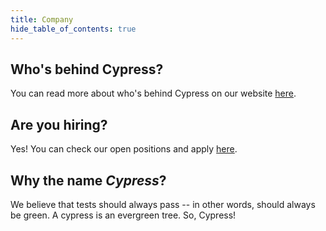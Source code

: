 ```yaml
---
title: Company
hide_table_of_contents: true
---
```



<TOCInline toc={toc} />

## <Icon name="angle-right"></Icon> Who's behind Cypress?

You can read more about who's behind Cypress on our website
[here](https://www.cypress.io/about/).

## <Icon name="angle-right"></Icon> Are you hiring?

Yes! You can check our open positions and apply
[here](https://www.cypress.io/jobs/).

## <Icon name="angle-right"></Icon> Why the name _Cypress_?

We believe that tests should always pass -- in other words, should always be
green. A cypress is an evergreen tree. So, Cypress! <Icon name="tree" color="green"></Icon>

